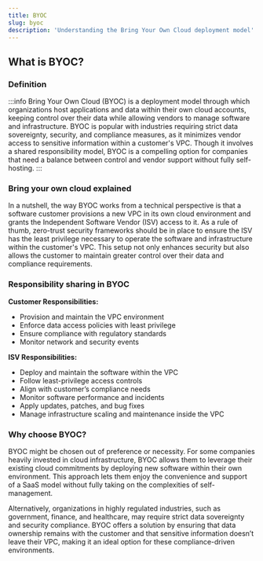 ```yaml
---
title: BYOC
slug: byoc
description: 'Understanding the Bring Your Own Cloud deployment model'
---
```

## What is BYOC?

### Definition

:::info
Bring Your Own Cloud (BYOC) is a deployment model through which organizations host applications and data within their own cloud accounts, keeping control over their data while allowing vendors to manage software and infrastructure. BYOC is popular with industries requiring strict data sovereignty, security, and compliance measures, as it minimizes vendor access to sensitive information within a customer's VPC. Though it involves a shared responsibility model, BYOC is a compelling option for companies that need a balance between control and vendor support without fully self-hosting.
:::

### Bring your own cloud explained

In a nutshell, the way BYOC works from a technical perspective is that a software customer provisions a new VPC in its own cloud environment and grants the Independent Software Vendor (ISV) access to it. As a rule of thumb, zero-trust security frameworks should be in place to ensure the ISV has the least privilege necessary to operate the software and infrastructure within the customer's VPC. This setup not only enhances security but also allows the customer to maintain greater control over their data and compliance requirements.

### Responsibility sharing in BYOC

**Customer Responsibilities:**

-   Provision and maintain the VPC environment   
-   Enforce data access policies with least privilege  
-   Ensure compliance with regulatory standards  
-   Monitor network and security events
    

**ISV Responsibilities:**

-   Deploy and maintain the software within the VPC  
-   Follow least-privilege access controls 
-   Align with customer’s compliance needs 
-   Monitor software performance and incidents 
-   Apply updates, patches, and bug fixes  
-   Manage infrastructure scaling and maintenance inside the VPC
    

### Why choose BYOC?

BYOC might be chosen out of preference or necessity. For some companies heavily invested in cloud infrastructure, BYOC allows them to leverage their existing cloud commitments by deploying new software within their own environment. This approach lets them enjoy the convenience and support of a SaaS model without fully taking on the complexities of self-management.

Alternatively, organizations in highly regulated industries, such as government, finance, and healthcare, may require strict data sovereignty and security compliance. BYOC offers a solution by ensuring that data ownership remains with the customer and that sensitive information doesn’t leave their VPC, making it an ideal option for these compliance-driven environments.